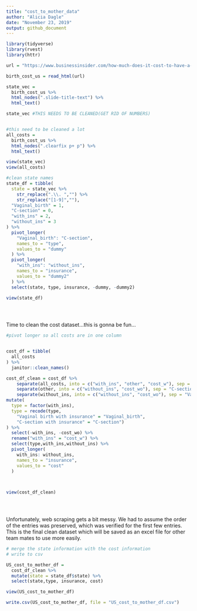 ```yaml
---
title: "cost_to_mother_data"
author: "Alicia Dagle"
date: "November 23, 2019"
output: github_document
---
```


```r
library(tidyverse)
library(rvest)
library(httr)
```

```r
url = "https://www.businessinsider.com/how-much-does-it-cost-to-have-a-baby-2018-4#35-maine-16"

birth_cost_us = read_html(url)

state_vec =
  birth_cost_us %>% 
  html_nodes(".slide-title-text") %>% 
  html_text()

state_vec #THIS NEEDS TO BE CLEANED(GET RID OF NUMBERS)


#this need to be cleaned a lot
all_costs = 
  birth_cost_us %>% 
  html_nodes(".clearfix p+ p") %>% 
  html_text()

view(state_vec)
view(all_costs)
```


```r
#clean state names
state_df = tibble(
  state = state_vec %>% 
    str_replace(".\\. ","") %>%
    str_replace("[1-9]",""),
  "Vaginal_birth" = 1,
  "C-section" = 0,
  "with_ins" = 2,
  "without_ins" = 3
) %>% 
  pivot_longer(
    "Vaginal_birth": "C-section",
    names_to = "type",
    values_to = "dummy"
  ) %>% 
  pivot_longer(
    "with_ins": "without_ins",
    names_to = "insurance",
    values_to = "dummy2"
  ) %>% 
  select(state, type, insurance, -dummy, -dummy2)

view(state_df)


  
```


Time to clean the cost dataset...this is gonna be fun...

```r

#pivot longer so all costs are in one column


cost_df = tibble(
  all_costs
) %>% 
  janitor::clean_names()

cost_df_clean = cost_df %>% 
    separate(all_costs, into = c("with_ins", "other", "cost_w"), sep = "\\:") %>% 
    separate(other, into = c("without_ins", "cost_wo"), sep = "C-section without insurance" ) %>% 
    separate(without_ins, into = c("without_ins", "cost_wo"), sep = "Vaginal birth without insurance")%>%
mutate(
  type = factor(with_ins), 
  type = recode(type,
    "Vaginal birth with insurance" = "Vaginal_birth",
    "C-section with insurance" = "C-section")
) %>% 
  select(-with_ins, -cost_wo) %>% 
  rename("with_ins" = "cost_w") %>% 
  select(type,with_ins,without_ins) %>% 
  pivot_longer(
    with_ins: without_ins,
    names_to = "insurance",
    values_to = "cost"
  )
  


view(cost_df_clean)


  
```


Unfortunately, web scraping gets a bit messy. We had to assume the order of the entries was preserved, which was verified for the first few entries. This is the final clean dataset which will be saved as an excel file for other team mates to use more easily.

```r
# merge the state information with the cost information
# write to csv

US_cost_to_mother_df = 
  cost_df_clean %>% 
  mutate(state = state_df$state) %>% 
  select(state,type, insurance, cost)

view(US_cost_to_mother_df)

write.csv(US_cost_to_mother_df, file = "US_cost_to_mother_df.csv")

```

